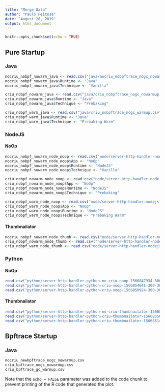 ```yaml
---
title: "Merge Data"
author: "Paulo Feitosa"
date: "August 28, 2019"
output: html_document
---
```


```r
knitr::opts_chunk$set(echo = TRUE)
```

## Pure Startup

### Java

```r
nocriu_nobpf_nowarm_java <- read.csv("java/nocriu_nobpftrace_nogc_nowarmup.csv")
nocriu_nobpf_nowarm_java$Runtime <- "Java"
nocriu_nobpf_nowarm_java$Technique <- "Vanilla"

criu_nobpf_nowarm_java <- read.csv("java/criu_nobpftrace_nogc_nowarmup.csv")
criu_nobpf_nowarm_java$Runtime <- "Java"
criu_nobpf_nowarm_java$Technique <- "Prebaking"

criu_nobpf_warm_java <- read.csv("java/criu_nobpftrace_nogc_warmup.csv")
criu_nobpf_warm_java$Runtime <- "Java"
criu_nobpf_warm_java$Technique <- "Prebaking Warm"
```

### NodeJS

#### NoOp

```r
nocriu_nobpf_nowarm_node_noop <- read.csv("node/server-http-handler-nodejs-no-criu-noop-1566334496-300-300--.csv")
nocriu_nobpf_nowarm_node_noop$App <- "NoOp"
nocriu_nobpf_nowarm_node_noop$Runtime <- "NodeJS"
nocriu_nobpf_nowarm_node_noop$Technique <- "Vanilla"

criu_nobpf_nowarm_node_noop <- read.csv("node/server-http-handler-nodejs-criu-noop-1566338922-300-300--.csv")
criu_nobpf_nowarm_node_noop$App <- "NoOp"
criu_nobpf_nowarm_node_noop$Runtime <- "NodeJS"
criu_nobpf_nowarm_node_noop$Technique <- "Prebaking"

criu_nobpf_warm_node_noop <- read.csv("node/server-http-handler-nodejs-criu-noop-1566335023-300-300-YES-.csv")
criu_nobpf_warm_node_noop$App <- "NoOp"
criu_nobpf_warm_node_noop$Runtime <- "NodeJS"
criu_nobpf_warm_node_noop$Technique <- "Prebaking Warm"
```

#### Thumbnailator

```r
nocriu_nobpf_nowarm_node_thumb <- read.csv("node/server-http-handler-nodejs-no-criu-thumbnailator-1566334552-300-300--.csv")
criu_nobpf_nowarm_node_thumb <- read.csv("node/server-http-handler-nodejs-criu-thumbnailator-1566339435-300-300--.csv")
criu_nobpf_warm_node_thumb <- read.csv("node/server-http-handler-nodejs-criu-thumbnailator-1566336452-300-300-YES-.csv")
```

### Python

#### NoOp

```r
read.csv("python/server-http-handler-python-no-criu-noop-1566847934-300-300---.csv")
read.csv("python/server-http-handler-python-criu-noop-1566854641-300-300---.csv")
read.csv("python/server-http-handler-python-criu-noop-1566850924-300-300-YES--.csv")
```

#### Thumbnailator

```r
read.csv("python/server-http-handler-python-no-criu-thumbnailator-1566848254-300-300---.csv")
read.csv("python/server-http-handler-python-criu-thumbnailator-1566855029-300-300---.csv")
read.csv("python/server-http-handler-python-criu-thumbnailator-1566851477-300-300-YES--.csv")
```

## Bpftrace Startup

### Java

```r
nocriu_newbpftrace_nogc_nowarmup.csv
criu_bpftrace_nogc_nowarmup.csv
criu_bpftrace_gc_warmup.csv
```


Note that the `echo = FALSE` parameter was added to the code chunk to prevent printing of the R code that generated the plot.
